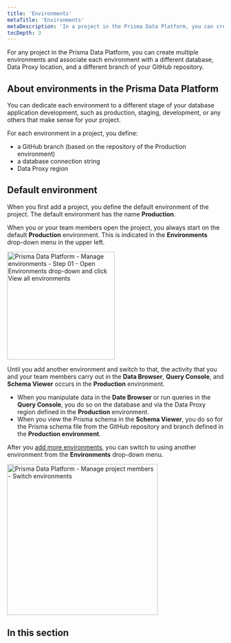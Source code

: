 ```yaml
---
title: 'Environments'
metaTitle: 'Environments'
metaDescription: 'In a project in the Prisma Data Platform, you can create multiple environments to associate a Prisma schema on a repository branch with a database and, thus, separate database development activities with JavaScript/TypeScript and Prisma ORM.'
tocDepth: 3
---
```


<TopBlock>

For any project in the Prisma Data Platform, you can create multiple environments and associate each environment with a different database, Data Proxy location, and a different branch of your GitHub repository.

</TopBlock>

## About environments in the Prisma Data Platform

You can dedicate each environment to a different stage of your database application development, such as production, staging, development, or any others that make sense for your project.

For each environment in a project, you define:

* a GitHub branch (based on the repository of the Production environment)
* a database connection string
* Data Proxy region

## Default environment

When you first add a project, you define the default environment of the project. The default environment has the name **Production**.

When you or your team members open the project, you always start on the default **Production** environment. This is indicated in the **Environments** drop-down menu in the upper left.

<img
    src="https://res.cloudinary.com/prismaio/image/upload/v1667209254/docs/pdp/environments/default-environment_x456s1.png"
    alt="Prisma Data Platform - Manage environments - Step 01 - Open Environments drop-down and click View all environments"
    width="250px"
/>

Until you add another environment and switch to that, the activity that you and your team members carry out in the **Data Browser**, **Query Console**, and **Schema Viewer** occurs in the **Production** environment.

* When you manipulate data in the **Date Browser** or run queries in the **Query Console**, you do so on the database and via the Data Proxy region defined in the **Production** environment.
* When you view the Prisma schema in the **Schema Viewer**, you do so for the Prisma schema file from the GitHub repository and branch defined in the **Production environment**.

After you [add more environments](/data-platform/environments/create), you can switch to using another environment from the **Environments** drop-down menu.

<img
    src="https://res.cloudinary.com/prismaio/image/upload/v1667211818/docs/pdp/environments/manage-environments-switch-environment_dy6tfk.png"
    alt="Prisma Data Platform - Manage project members - Switch environments"
    width="350px"
/>

## In this section

<Subsections depth="3" />